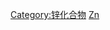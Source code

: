 {{Cat main|有机锌化合物}}
{{Commonscat|Organozinc compounds}}

[[Category:锌化合物|Category:锌化合物]]
[[Category:有机金属化合物|Zn]]
